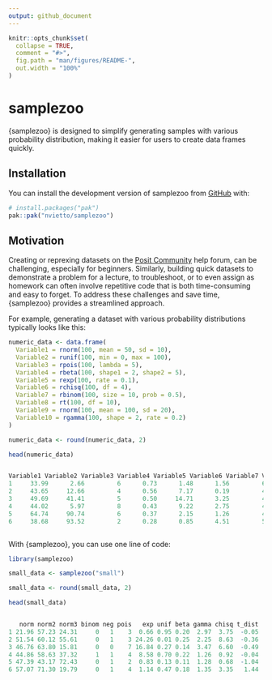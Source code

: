 ```yaml
---
output: github_document
---
```


<!-- README.md is generated from README.Rmd. Please edit that file -->

```r
knitr::opts_chunk$set(
  collapse = TRUE,
  comment = "#>",
  fig.path = "man/figures/README-",
  out.width = "100%"
)
```

# samplezoo

<!-- badges: start -->
<!-- badges: end -->

{samplezoo} is designed to simplify generating samples with various probability distribution, making it easier for users to create data frames quickly.


## Installation

You can install the development version of samplezoo from [GitHub](https://github.com/) with:

``` r
# install.packages("pak")
pak::pak("nvietto/samplezoo")
```

## Motivation

Creating or reprexing datasets on the [Posit Community](https://forum.posit.co/) help forum, can be challenging, especially for beginners. Similarly, building quick datasets to demonstrate a problem for a lecture, to troubleshoot, or to even assign as homework can often involve repetitive code that is both time-consuming and easy to forget. To address these challenges and save time, {samplezoo} provides a streamlined approach. 


For example, generating a dataset with various probability distributions typically looks like this:
  
```r
numeric_data <- data.frame(
  Variable1 = rnorm(100, mean = 50, sd = 10),
  Variable2 = runif(100, min = 0, max = 100),
  Variable3 = rpois(100, lambda = 5),
  Variable4 = rbeta(100, shape1 = 2, shape2 = 5),
  Variable5 = rexp(100, rate = 0.1),
  Variable6 = rchisq(100, df = 4),
  Variable7 = rbinom(100, size = 10, prob = 0.5),
  Variable8 = rt(100, df = 10),
  Variable9 = rnorm(100, mean = 100, sd = 20),
  Variable10 = rgamma(100, shape = 2, rate = 0.2)
)

numeric_data <- round(numeric_data, 2)

head(numeric_data)
```

```r

Variable1 Variable2 Variable3 Variable4 Variable5 Variable6 Variable7 Variable8 Variable9 Variable10
1     33.99      2.66         6      0.73      1.48      1.56         6      1.03    111.61      11.57
2     43.65     12.66         4      0.56      7.17      0.19         4      1.13    109.25       7.07
3     49.69     41.41         5      0.50     14.71      3.25         4      0.13    101.86      10.08
4     44.02      5.97         8      0.43      9.22      2.75         4      1.07     79.97       6.54
5     64.74     90.74         6      0.37      2.15      1.26         4      0.48    113.79      16.18
6     38.68     93.52         2      0.28      0.85      4.51         5     -0.17     93.28      16.91



```


With {samplezoo}, you can use one line of code:

```r
library(samplezoo)

small_data <- samplezoo("small")

small_data <- round(small_data, 2)

head(small_data)

```

```r

   norm norm2 norm3 binom neg pois   exp unif beta gamma chisq t_dist
1 21.96 57.23 24.31     0   1    3  0.66 0.95 0.20  2.97  3.75  -0.05
2 51.54 60.12 55.61     0   1    3 24.26 0.01 0.25  2.25  8.63  -0.36
3 46.76 63.80 15.81     0   0    7 16.84 0.27 0.14  3.47  6.60  -0.49
4 44.86 58.63 37.32     1   1    4  8.58 0.70 0.22  1.26  0.92  -0.04
5 47.39 43.17 72.43     0   1    2  0.83 0.13 0.11  1.28  0.68  -1.04
6 57.07 71.30 19.79     0   1    4  1.14 0.47 0.18  1.35  3.35   1.44

```



